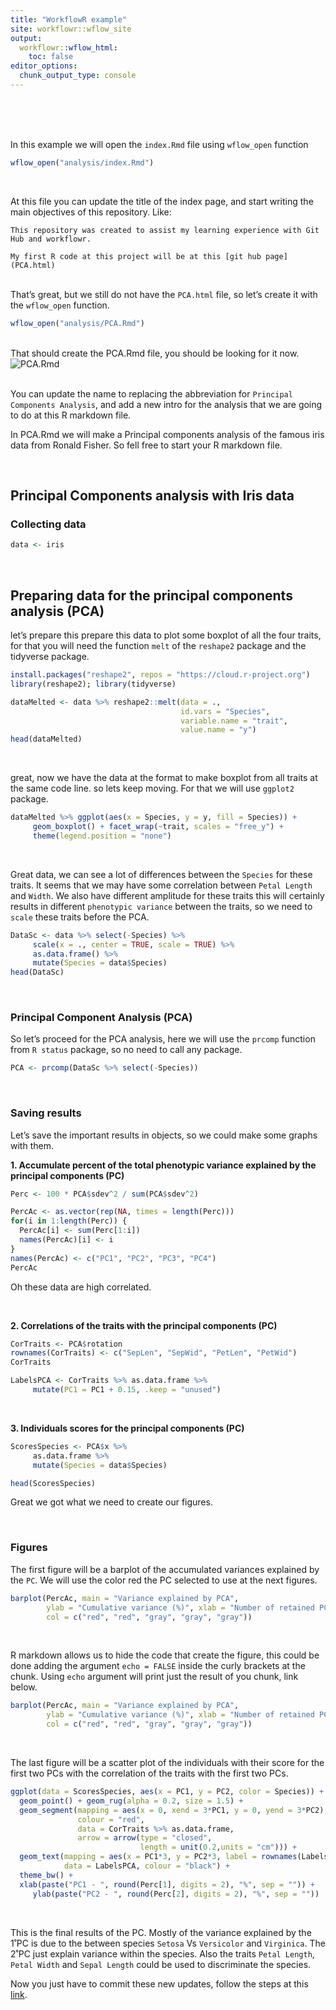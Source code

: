 ```yaml
---
title: "WorkflowR example"
site: workflowr::wflow_site
output:
  workflowr::wflow_html:
    toc: false
editor_options:
  chunk_output_type: console
---
```


<br>
<br>
<br>

In this example we will open the `index.Rmd` file using `wflow_open` function

```r
wflow_open("analysis/index.Rmd")
```

<br>

At this file you can update the title of the index page, and start writing the main objectives of this repository. Like:

```
This repository was created to assist my learning experience with Git Hub and workflowr.

My first R code at this project will be at this [git hub page](PCA.html)
```
<br>
That's great, but we still do not have the `PCA.html` file, so let's create it with the `wflow_open` function.

```r
wflow_open("analysis/PCA.Rmd")
```
<br>
That should create the PCA.Rmd file, you should be looking for it now.  
![PCA.Rmd](images/PCARmd.png)

<br>
You can update the name to replacing the abbreviation for `Principal Components Analysis`, and add a new intro for the analysis that we are going to do at this R markdown file.

In PCA.Rmd we will make a Principal components analysis of the famous iris data from Ronald Fisher. So fell free to start your R markdown file.

<br>

## Principal Components analysis with Iris data  


### Collecting data

```r
data <- iris
```
<br>

## Preparing data for the principal components analysis (PCA)

let's prepare this prepare this data to plot some boxplot of all the four traits, for that you will need the function `melt` of the `reshape2` package and the tidyverse package.

```r
install.packages("reshape2", repos = "https://cloud.r-project.org")
library(reshape2); library(tidyverse)

dataMelted <- data %>% reshape2::melt(data = .,
                                      id.vars = "Species",
                                      variable.name = "trait",
                                      value.name = "y")
head(dataMelted)
```
<br>

great, now we have the data at the format to make boxplot from all traits at the same code line. so lets keep moving. For that we will use `ggplot2` package.

```r
dataMelted %>% ggplot(aes(x = Species, y = y, fill = Species)) +
     geom_boxplot() + facet_wrap(~trait, scales = "free_y") +
     theme(legend.position = "none")
```
<br>

Great data, we can see a lot of differences between the `Species` for these traits.
It seems that we may have some correlation between `Petal Length` and `Width`. We also have different amplitude for these traits this will certainly results in different `phenotypic variance` between the traits, so we need to `scale` these traits before the PCA.

```r
DataSc <- data %>% select(-Species) %>%
     scale(x = ., center = TRUE, scale = TRUE) %>%
     as.data.frame() %>% 
     mutate(Species = data$Species)
head(DataSc)
```
<br>

### Principal Component Analysis (PCA)

So let's proceed for the PCA analysis, here we will use the `prcomp` function from `R status` package, so no need to call any package.

```r
PCA <- prcomp(DataSc %>% select(-Species))
```
<br>

### Saving results

Let's save the important results in objects, so we could make some graphs with them.
<br>

**1. Accumulate percent of the total phenotypic variance explained by the principal components (PC)**
```r
Perc <- 100 * PCA$sdev^2 / sum(PCA$sdev^2)

PercAc <- as.vector(rep(NA, times = length(Perc)))
for(i in 1:length(Perc)) {
  PercAc[i] <- sum(Perc[1:i])
  names(PercAc)[i] <- i
}
names(PercAc) <- c("PC1", "PC2", "PC3", "PC4")
PercAc
```

Oh these data are high correlated.

<br>

**2. Correlations of the traits with the principal components (PC)**
```r
CorTraits <- PCA$rotation
rownames(CorTraits) <- c("SepLen", "SepWid", "PetLen", "PetWid")
CorTraits

LabelsPCA <- CorTraits %>% as.data.frame %>%
     mutate(PC1 = PC1 + 0.15, .keep = "unused")
```

<br>

**3. Individuals scores for the principal components (PC)**
```r
ScoresSpecies <- PCA$x %>%
     as.data.frame %>% 
     mutate(Species = data$Species)

head(ScoresSpecies)
```

Great we got what we need to create our figures.

<br>

### Figures

The first figure will be a barplot of the accumulated variances explained by the `PC`.
We will use the color red the PC selected to use at the next figures.

```r
barplot(PercAc, main = "Variance explained by PCA",
        ylab = "Cumulative variance (%)", xlab = "Number of retained PCs",
        col = c("red", "red", "gray", "gray", "gray"))
```

<br>

R markdown allows us to hide the code that create the figure, this could be done adding the argument `echo = FALSE` inside the curly brackets at the chunk. Using `echo` argument will print just the result of you chunk, link below.  

```r
barplot(PercAc, main = "Variance explained by PCA",
        ylab = "Cumulative variance (%)", xlab = "Number of retained PCs",
        col = c("red", "red", "gray", "gray", "gray"))
```

<br>

The last figure will be a scatter plot of the individuals with their score for the first two PCs with the correlation of the traits with the first two PCs.

```r
ggplot(data = ScoresSpecies, aes(x = PC1, y = PC2, color = Species)) +
  geom_point() + geom_rug(alpha = 0.2, size = 1.5) +
  geom_segment(mapping = aes(x = 0, xend = 3*PC1, y = 0, yend = 3*PC2),
               colour = "red",
               data = CorTraits %>% as.data.frame,
               arrow = arrow(type = "closed",
                             length = unit(0.2,units = "cm"))) +
  geom_text(mapping = aes(x = PC1*3, y = PC2*3, label = rownames(LabelsPCA)),
            data = LabelsPCA, colour = "black") + 
  theme_bw() +
  xlab(paste("PC1 - ", round(Perc[1], digits = 2), "%", sep = "")) +
     ylab(paste("PC2 - ", round(Perc[2], digits = 2), "%", sep = ""))
```
<br>

This is the final results of the PC. Mostly of the variance explained by the 1˚PC is due to the between species `Setosa` Vs `Versicolor` and `Virginica`. The 2˚PC just explain variance within the species. Also the traits `Petal Length`, `Petal Width` and `Sepal Length` could be used to discriminate the species.


Now you just have to commit these new updates, follow the steps at this [link](https://wolfemd.github.io/GenomicSelectionManual/create_project.html).
